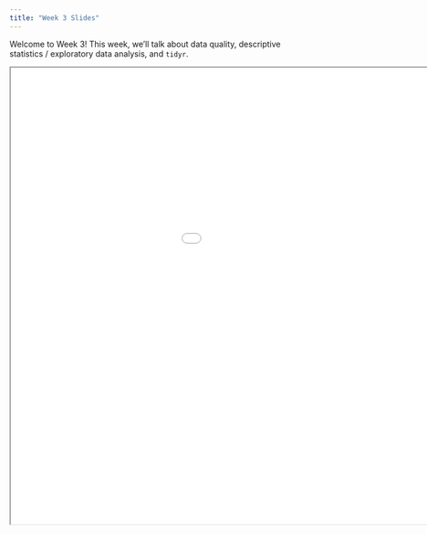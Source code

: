 ```yaml
---
title: "Week 3 Slides"
---
```


Welcome to Week 3! This week, we'll talk about data quality, descriptive statistics / exploratory data analysis, and `tidyr`.

<div>

```{=html}
<iframe class="slide-deck" src="/slides/03-week3-slides-code.html" width="1200" height="800"></iframe>
```

</div>
